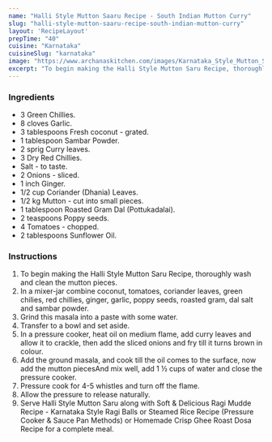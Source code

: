 ---
name: "Halli Style Mutton Saaru Recipe - South Indian Mutton Curry"
slug: "halli-style-mutton-saaru-recipe-south-indian-mutton-curry"
layout: 'RecipeLayout'
prepTime: "40"
cuisine: "Karnataka"
cuisineSlug: "karnataka"
image: "https://www.archanaskitchen.com/images/Karnataka_Style_Mutton_Saaru_Recipe_Curry-1.jpg"
excerpt: "To begin making the Halli Style Mutton Saru Recipe, thoroughly wash and clean the mutton pieces"
---

### Ingredients

- 3 Green Chillies.
- 8 cloves Garlic.
- 3 tablespoons Fresh coconut - grated.
- 1 tablespoon Sambar Powder.
- 2 sprig Curry leaves.
- 3 Dry Red Chillies.
- Salt - to taste.
- 2 Onions - sliced.
- 1 inch Ginger.
- 1/2 cup Coriander (Dhania) Leaves.
- 1/2 kg Mutton - cut into small pieces.
- 1 tablespoon Roasted Gram Dal (Pottukadalai).
- 2 teaspoons Poppy seeds.
- 4 Tomatoes - chopped.
- 2 tablespoons Sunflower Oil.

### Instructions

1. To begin making the Halli Style Mutton Saru Recipe, thoroughly wash and clean the mutton pieces.
1. In a mixer-jar combine coconut, tomatoes, coriander leaves, green chilies, red chillies, ginger, garlic, poppy seeds, roasted gram, dal salt and sambar powder.
1. Grind this masala into a paste with some water.
1. Transfer to a bowl and set aside.
1. In a pressure cooker, heat oil on medium flame, add curry leaves and allow it to crackle, then add the sliced onions and fry till it turns brown in colour.
1. Add the ground masala, and cook till the oil comes to the surface, now add the mutton piecesAnd mix well, add 1 ½ cups of water and close the pressure cooker.
1. Pressure cook for 4-5 whistles and turn off the flame.
1. Allow the pressure to release naturally.
1. Serve Halli Style Mutton Saru along with Soft & Delicious Ragi Mudde Recipe - Karnataka Style Ragi Balls or Steamed Rice Recipe (Pressure Cooker & Sauce Pan Methods) or Homemade Crisp Ghee Roast Dosa Recipe for a complete meal.
